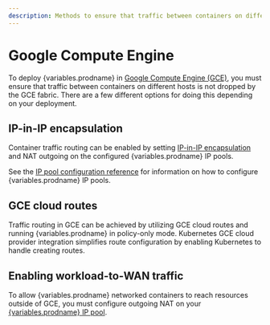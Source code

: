 ```yaml
---
description: Methods to ensure that traffic between containers on different hosts is not dropped by GCE fabric.
---
```



# Google Compute Engine

To deploy {variables.prodname} in [Google Compute Engine (GCE)](https://cloud.google.com/compute/), you must ensure that traffic between containers on different hosts is not dropped by the GCE fabric.
There are a few different options for doing this depending on your
deployment.

## IP-in-IP encapsulation

Container traffic routing can be enabled by setting [IP-in-IP encapsulation](../../networking/configuring/vxlan-ipip.mdx) and NAT outgoing on the configured {variables.prodname} IP pools.

See the [IP pool configuration reference](../resources/ippool.mdx) for information on how to configure {variables.prodname} IP pools.

## GCE cloud routes

Traffic routing in GCE can be achieved by utilizing GCE cloud routes and running {variables.prodname} in policy-only mode.
Kubernetes GCE cloud provider integration simplifies route configuration by enabling Kubernetes to handle creating routes.

## Enabling workload-to-WAN traffic

To allow {variables.prodname} networked containers to reach resources outside of GCE, you must configure outgoing NAT on your [{variables.prodname} IP pool](../resources/ippool.mdx).
